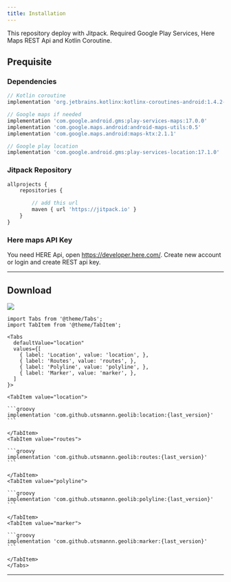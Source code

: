 ```yaml
---
title: Installation
---
```


This repository deploy with Jitpack. Required Google Play Services, Here Maps REST Api and Kotlin Coroutine.

## Prequisite
### Dependencies
```jsx
// Kotlin coroutine
implementation 'org.jetbrains.kotlinx:kotlinx-coroutines-android:1.4.2-native-mt'

// Google maps if needed
implementation 'com.google.android.gms:play-services-maps:17.0.0'
implementation 'com.google.maps.android:android-maps-utils:0.5'
implementation 'com.google.maps.android:maps-ktx:2.1.1'

// Google play location
implementation 'com.google.android.gms:play-services-location:17.1.0'
```

### Jitpack Repository
```jsx
allprojects {
    repositories {

        // add this url
        maven { url 'https://jitpack.io' }
    }
}
```

### Here maps API Key
You need HERE Api, open https://developer.here.com/. Create new account or login and create REST api key.

---

## Download

![](https://jitpack.io/v/utsmannn/geolib.svg)

````mdx-code-block
import Tabs from '@theme/Tabs';
import TabItem from '@theme/TabItem';

<Tabs
  defaultValue="location"
  values={[
    { label: 'Location', value: 'location', },
    { label: 'Routes', value: 'routes', },
    { label: 'Polyline', value: 'polyline', },
    { label: 'Marker', value: 'marker', },
  ]
}>

<TabItem value="location">

```groovy
implementation 'com.github.utsmannn.geolib:location:{last_version}'
```

</TabItem>
<TabItem value="routes">

```groovy
implementation 'com.github.utsmannn.geolib:routes:{last_version}'
```

</TabItem>
<TabItem value="polyline">

```groovy
implementation 'com.github.utsmannn.geolib:polyline:{last_version}'
```

</TabItem>
<TabItem value="marker">

```groovy
implementation 'com.github.utsmannn.geolib:marker:{last_version}'
```

</TabItem>
</Tabs>

````
---